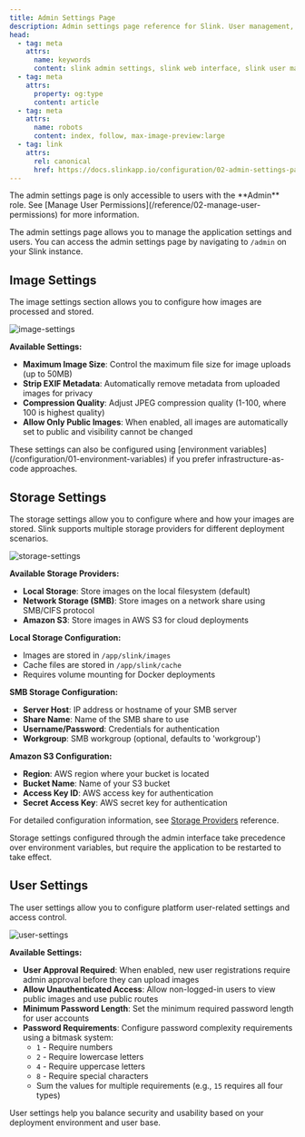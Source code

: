 ```yaml
---
title: Admin Settings Page
description: Admin settings page reference for Slink. User management, storage configuration, and platform settings through the web interface.
head:
  - tag: meta
    attrs:
      name: keywords
      content: slink admin settings, slink web interface, slink user management, slink storage configuration, admin panel, web configuration, dashboard settings, slink administration
  - tag: meta
    attrs:
      property: og:type
      content: article
  - tag: meta
    attrs:
      name: robots
      content: index, follow, max-image-preview:large
  - tag: link
    attrs:
      rel: canonical
      href: https://docs.slinkapp.io/configuration/02-admin-settings-page/
---
```



<Aside type="caution" title="Important">
  The admin settings page is only accessible to users with the **Admin** role.
  See [Manage User Permissions](/reference/02-manage-user-permissions) for more
  information.
</Aside>

The admin settings page allows you to manage the application settings and users. You can access the admin settings page by navigating to `/admin` on your Slink instance.

## Image Settings

The image settings section allows you to configure how images are processed and stored.

![image-settings](../../screens/01270c82-eb6d-461a-ba78-86d66a826b4c.png)

**Available Settings:**

- **Maximum Image Size**: Control the maximum file size for image uploads (up to 50MB)
- **Strip EXIF Metadata**: Automatically remove metadata from uploaded images for privacy
- **Compression Quality**: Adjust JPEG compression quality (1-100, where 100 is highest quality)
- **Allow Only Public Images**: When enabled, all images are automatically set to public and visibility cannot be changed

<Aside type="note">
  These settings can also be configured using [environment variables](/configuration/01-environment-variables) if you prefer infrastructure-as-code approaches.
</Aside>

## Storage Settings

The storage settings allow you to configure where and how your images are stored. Slink supports multiple storage providers for different deployment scenarios.

![storage-settings](../../screens/6b1de1d2-b45b-4e69-9a91-d41adfc69d78.png)

**Available Storage Providers:**

- **Local Storage**: Store images on the local filesystem (default)
- **Network Storage (SMB)**: Store images on a network share using SMB/CIFS protocol
- **Amazon S3**: Store images in AWS S3 for cloud deployments

**Local Storage Configuration:**
- Images are stored in `/app/slink/images`
- Cache files are stored in `/app/slink/cache`
- Requires volume mounting for Docker deployments

**SMB Storage Configuration:**
- **Server Host**: IP address or hostname of your SMB server
- **Share Name**: Name of the SMB share to use
- **Username/Password**: Credentials for authentication
- **Workgroup**: SMB workgroup (optional, defaults to 'workgroup')

**Amazon S3 Configuration:**
- **Region**: AWS region where your bucket is located
- **Bucket Name**: Name of your S3 bucket
- **Access Key ID**: AWS access key for authentication
- **Secret Access Key**: AWS secret key for authentication

For detailed configuration information, see [Storage Providers](/reference/03-storage-provider) reference.

<Aside type="tip">
  Storage settings configured through the admin interface take precedence over environment variables, but require the application to be restarted to take effect.
</Aside>

## User Settings

The user settings allow you to configure platform user-related settings and access control.

![user-settings](../../screens/848359dc-0ebe-478f-9e7b-7a8296d34d88.png)

**Available Settings:**

- **User Approval Required**: When enabled, new user registrations require admin approval before they can upload images
- **Allow Unauthenticated Access**: Allow non-logged-in users to view public images and use public routes
- **Minimum Password Length**: Set the minimum required password length for user accounts
- **Password Requirements**: Configure password complexity requirements using a bitmask system:
  - `1` - Require numbers
  - `2` - Require lowercase letters
  - `4` - Require uppercase letters  
  - `8` - Require special characters
  - Sum the values for multiple requirements (e.g., `15` requires all four types)

<Aside type="note">
  User settings help you balance security and usability based on your deployment environment and user base.
</Aside>
